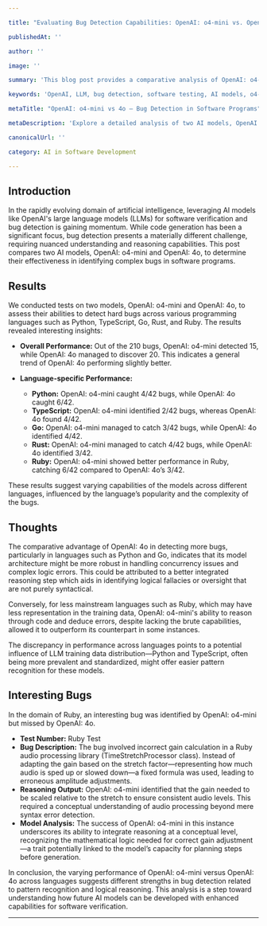 ```yaml
---

title: "Evaluating Bug Detection Capabilities: OpenAI: o4-mini vs. OpenAI: 4o"

publishedAt: ''

author: ''

image: ''

summary: 'This blog post provides a comparative analysis of OpenAI: o4-mini and OpenAI: 4o, focusing on their abilities to detect hard bugs within software programs. Explore the results across various programming languages, along with insights into the performance of each model.'

keywords: 'OpenAI, LLM, bug detection, software testing, AI models, o4-mini, 4o'

metaTitle: "OpenAI: o4-mini vs 4o – Bug Detection in Software Programs"

metaDescription: 'Explore a detailed analysis of two AI models, OpenAI: o4-mini and 4o, in detecting challenging bugs within software programs. Understand the performance differences, test outcomes, and the implications for future AI development.'

canonicalUrl: ''

category: AI in Software Development

---
```


## Introduction

In the rapidly evolving domain of artificial intelligence, leveraging AI models like OpenAI's large language models (LLMs) for software verification and bug detection is gaining momentum. While code generation has been a significant focus, bug detection presents a materially different challenge, requiring nuanced understanding and reasoning capabilities. This post compares two AI models, OpenAI: o4-mini and OpenAI: 4o, to determine their effectiveness in identifying complex bugs in software programs.

## Results

We conducted tests on two models, OpenAI: o4-mini and OpenAI: 4o, to assess their abilities to detect hard bugs across various programming languages such as Python, TypeScript, Go, Rust, and Ruby. The results revealed interesting insights:

- **Overall Performance:** Out of the 210 bugs, OpenAI: o4-mini detected 15, while OpenAI: 4o managed to discover 20. This indicates a general trend of OpenAI: 4o performing slightly better.

- **Language-specific Performance:**
  - **Python:** OpenAI: o4-mini caught 4/42 bugs, while OpenAI: 4o caught 6/42.
  - **TypeScript:** OpenAI: o4-mini identified 2/42 bugs, whereas OpenAI: 4o found 4/42.
  - **Go:** OpenAI: o4-mini managed to catch 3/42 bugs, while OpenAI: 4o identified 4/42.
  - **Rust:** OpenAI: o4-mini managed to catch 4/42 bugs, while OpenAI: 4o identified 3/42.
  - **Ruby:** OpenAI: o4-mini showed better performance in Ruby, catching 6/42 compared to OpenAI: 4o’s 3/42.

These results suggest varying capabilities of the models across different languages, influenced by the language’s popularity and the complexity of the bugs.

## Thoughts

The comparative advantage of OpenAI: 4o in detecting more bugs, particularly in languages such as Python and Go, indicates that its model architecture might be more robust in handling concurrency issues and complex logic errors. This could be attributed to a better integrated reasoning step which aids in identifying logical fallacies or oversight that are not purely syntactical.

Conversely, for less mainstream languages such as Ruby, which may have less representation in the training data, OpenAI: o4-mini's ability to reason through code and deduce errors, despite lacking the brute capabilities, allowed it to outperform its counterpart in some instances.

The discrepancy in performance across languages points to a potential influence of LLM training data distribution—Python and TypeScript, often being more prevalent and standardized, might offer easier pattern recognition for these models.

## Interesting Bugs

In the domain of Ruby, an interesting bug was identified by OpenAI: o4-mini but missed by OpenAI: 4o.

- **Test Number:** Ruby Test
- **Bug Description:** The bug involved incorrect gain calculation in a Ruby audio processing library (TimeStretchProcessor class). Instead of adapting the gain based on the stretch factor—representing how much audio is sped up or slowed down—a fixed formula was used, leading to erroneous amplitude adjustments.
- **Reasoning Output:** OpenAI: o4-mini identified that the gain needed to be scaled relative to the stretch to ensure consistent audio levels. This required a conceptual understanding of audio processing beyond mere syntax error detection.
- **Model Analysis:** The success of OpenAI: o4-mini in this instance underscores its ability to integrate reasoning at a conceptual level, recognizing the mathematical logic needed for correct gain adjustment—a trait potentially linked to the model’s capacity for planning steps before generation.

In conclusion, the varying performance of OpenAI: o4-mini versus OpenAI: 4o across languages suggests different strengths in bug detection related to pattern recognition and logical reasoning. This analysis is a step toward understanding how future AI models can be developed with enhanced capabilities for software verification.

---